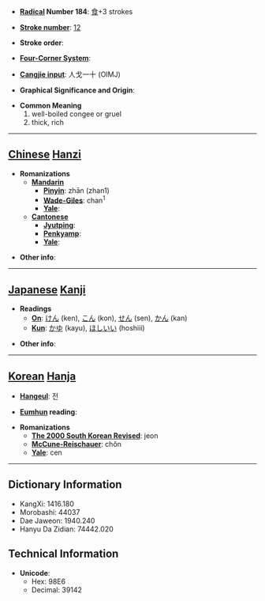 * '''[[Wiktionary:Chinese radical index| Radical]] Number 184''': [[Wiktionary:Chinese radical index 食|食]]+3 strokes

* '''[[Wiktionary:Chinese total strokes index|Stroke number]]''': [[Wiktionary:Chinese total strokes index 12|12]]

* '''Stroke order''': 

* '''[[Wiktionary:Chinese four corner index|Four-Corner System]]''': 

* '''[[Wiktionary:Chinese Cangjie index|Cangjie input]]''': 人戈一十 (OIMJ)

* '''Graphical Significance and Origin''': 

* '''Common Meaning'''
*#well-boiled congee or gruel
*# thick, rich


----

== [[Chinese]] [[Hanzi]] ==

* '''Romanizations'''
** '''[[Mandarin]]'''
*** '''[[Pinyin]]''': zhān (zhan1)
*** '''[[Wade-Giles]]''': chan<sup>1</sup>
*** '''[[Yale]]''': 
** '''[[Cantonese]]'''
*** '''[[Jyutping]]''':
*** '''[[Penkyamp]]''': 
*** '''[[Yale]]''': 

* '''Other info''': 

----

== [[Japanese]] [[Kanji]] ==

* '''Readings'''
** '''[[On]]''': [[けん]] (ken), [[こん]] (kon), [[せん]] (sen), [[かん]] (kan)
** '''[[Kun]]''': [[かゆ]] (kayu), [[ほしいい]] (hoshiii)

* '''Other info''':  

----

== [[Korean]] [[Hanja]] ==

* '''[[Hangeul]]''': 전

* '''[[Eumhun]] reading''': 

* '''Romanizations'''
** '''[[The 2000 South Korean Revised Romanization|The 2000 South Korean Revised]]''': jeon
** '''[[McCune-Reischauer]]''': chŏn
** '''[[Yale]]''': cen

----

== Dictionary Information ==

* KangXi: 1416.180
* Morobashi: 44037
* Dae Jaweon: 1940.240
* Hanyu Da Zidian: 74442.020

== Technical Information ==

* '''Unicode''':
** Hex: 98E6
** Decimal: 39142